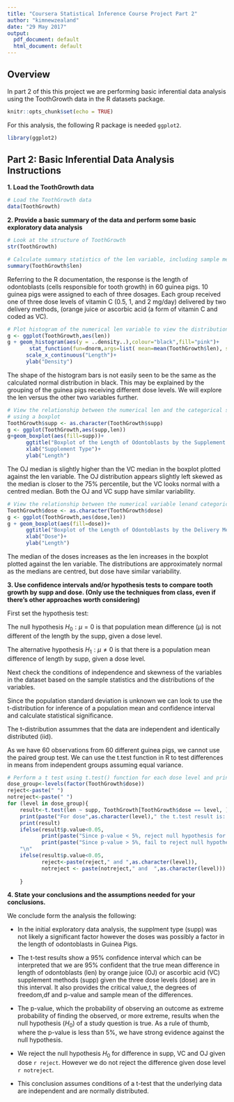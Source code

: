 ```yaml
---
title: "Coursera Statistical Inference Course Project Part 2"
author: "kimnewzealand"
date: "29 May 2017"
output:
  pdf_document: default
  html_document: default
---
```


## Overview
In part 2 of this this project we are performing basic inferential data analysis using the ToothGrowth data in the R datasets package.

```r
knitr::opts_chunk$set(echo = TRUE)
```

For this analysis, the following R package is needed `ggplot2`.
```r
library(ggplot2)
```

## Part 2: Basic Inferential Data Analysis Instructions

**1. Load the ToothGrowth data **
```r
# Load the ToothGrowth data
data(ToothGrowth)
```

**2. Provide a basic summary of the data and perform some basic exploratory data analysis**
```r

# Look at the structure of ToothGrowth
str(ToothGrowth)

# Calculate summary statistics of the len variable, including sample mean
summary(ToothGrowth$len)
```
Referring to the R documentation, the response is the length of odontoblasts (cells responsible for tooth growth) in 60 guinea pigs.  10 guinea pigs were assigned to each of three dosages. Each group received one of three dose levels of vitamin C (0.5, 1, and 2 mg/day) delivered by two delivery methods, (orange juice or ascorbic acid (a form of vitamin C and coded as VC).

```r

# Plot histogram of the numerical len variable to view the distribution
g <- ggplot(ToothGrowth,aes(len))
g + geom_histogram(aes(y = ..density..),colour="black",fill="pink")+
       stat_function(fun=dnorm,args=list( mean=mean(ToothGrowth$len), sd=sqrt(var(ToothGrowth$len))),geom="line",color = "black", size = 1.0)+
      scale_x_continuous("Length")+
      ylab("Density")
```
The shape of the histogram bars is not easily seen to be the same as the calculated normal distribution in black. This may be explained by the grouping of the guinea pigs receiving different dose levels. We will explore the len versus the other two variables further.  
```r

# View the relationship between the numerical len and the categorical supp variables 
# using a boxplot
ToothGrowth$supp <- as.character(ToothGrowth$supp)
g <- ggplot(ToothGrowth,aes(supp,len))
g+geom_boxplot(aes(fill=supp))+
      ggtitle("Boxplot of the Length of Odontoblasts by the Supplement Types (VC and OJ)")+
      xlab("Supplement Type")+
      ylab("Length")
```
The OJ median is slightly higher than the VC median in the boxplot plotted against the len variable. The OJ distribution appears slightly left skewed as the median is closer to the 75% percentile, but the VC looks normal with a centred median. Both the OJ and VC supp have similar variability.  
```r

# View the relationship between the numerical variable lenand categorical variable the dose using a boxplot
ToothGrowth$dose <- as.character(ToothGrowth$dose)
g <- ggplot(ToothGrowth,aes(dose,len))
g + geom_boxplot(aes(fill=dose))+
      ggtitle("Boxplot of the Length of Odontoblasts by the Delivery Methods (VC and OJ)")+
      xlab("Dose")+
      ylab("Length")
```
The median of the doses increases as the len increases in the boxplot plotted against the len variable. The distributions are approximately normal as the medians are centred, but dose have similar variability.   

**3. Use confidence intervals and/or hypothesis tests to compare tooth growth by supp and dose. (Only use the techniques from class, even if there's other approaches worth considering)  **

First set the hypothesis test:  

The null hypothesis $H_0 : \mu = 0$ is that population mean  difference ($\mu$) is not different of the length by the supp, given a dose level. 

The alternative hypothesis $H_1 : \mu \neq 0$ is that there is a population mean difference of length by supp, given a dose level.  

Next check the conditions of independence and skewness of the variables in the dataset based on the sample statistics and the distributions of the variables. 

Since  the population standard deviation is unknown we can look to use the t-distribution for inference of a population mean and confidence interval and calculate statistical significance.

The t-distribution assummes that the data are independent and identically distributed (iid). 

As we have 60 observations from 60 different guinea pigs, we cannot use the
paired group test. We can use the t.test function in R to test differences in means from independent groups assuming equal variance.  
```r

# Perform a t test using t.test() function for each dose level and print out p-Values
dose_group<-levels(factor(ToothGrowth$dose))
reject<-paste(" ")
notreject<-paste(" ")
for (level in dose_group){
    result<-t.test(len ~ supp, ToothGrowth[ToothGrowth$dose == level, ])
    print(paste("For dose",as.character(level)," the t.test result is: ")) 
    print(result)
    ifelse(result$p.value<0.05,
           print(paste("Since p-value < 5%, reject null hypothesis for dose level",as.character(level))),
           print(paste("Since p-value > 5%, fail to reject null hypothesis for dose level ",as.character(level),)))
    "\n"
    ifelse(result$p.value<0.05,
           reject<-paste(reject," and ",as.character(level)),
           notreject <- paste(notreject," and  ",as.character(level)))
    
    }

```

**4. State your conclusions and the assumptions needed for your conclusions.  **

We conclude form the analysis the following:  

- In the initial exploratory data analysis, the supplment type (supp) was not likely a significant factor however the doses was possibly a factor in the length of odontoblasts in Guinea Pigs. 

- The t-test results show a 95% confidence interval which can be interpreted that we are 95% confident that the true mean difference in length of odontoblasts (len) by orange juice (OJ) or ascorbic acid (VC) supplement methods (supp) given the three dose levels (dose) are in this interval. It also provides the critical value,t, the degrees of freedom,df and p-value and sample mean of the differences.

- The p-value, which the probability of observing an outcome as extreme probability of finding the observed, or more extreme, results when the null hypothesis ($H_0$) of a study question is true. As a rule of thumb, where the p-value is less than 5%, we have strong evidence against the null hypothesis.

- We reject the null hypothesis $H_0$ for difference in supp, VC and OJ given dose `r reject`. However we do not reject the difference given dose level `r notreject`.

- This conclusion assumes conditions of a t-test that the underlying data are independent and are normally distributed.